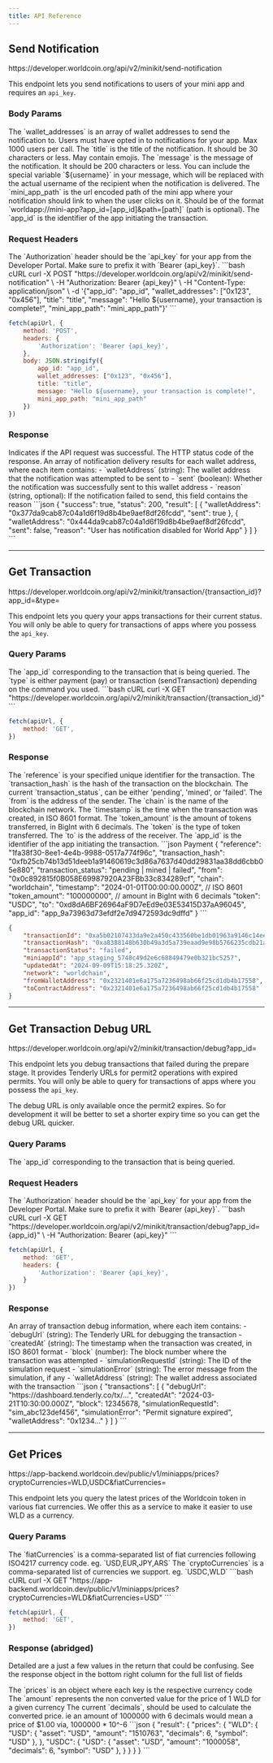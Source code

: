 ```yaml
---
title: API Reference
---
```


## Send Notification

<ParamField path="method" type="POST">
  https://developer.worldcoin.org/api/v2/minikit/send-notification
</ParamField>

This endpoint lets you send notifications to users of your mini app and requires an `api_key`.

### Body Params

<ParamField body="wallet_addresses" type="string[]" required>
  The `wallet_addresses` is an array of wallet addresses to send the notification to. Users must have opted in to notifications for your app. Max 1000 users per call.
</ParamField>

<ParamField body="title" type="string" required>
  The `title` is the title of the notification. It should be 30 characters or less. May contain emojis.
</ParamField>

<ParamField body="message" type="string" required>
  The `message` is the message of the notification. It should be 200 characters or less. You can include the special variable `${username}` in your message, which will be replaced with the actual username of the recipient when the notification is delivered.
</ParamField>

<ParamField body="mini_app_path" type="string" required>
  The `mini_app_path` is the url encoded path of the mini app where your notification should link to when the user clicks on it. Should be of the format `worldapp://mini-app?app_id=[app_id]&path=[path]` (path is optional).
</ParamField>

<ParamField body="app_id" type="string" required>
  The `app_id` is the identifier of the app initiating the transaction.
</ParamField>

### Request Headers

<ParamField header="Authorization" type="string" required>
  The `Authorization` header should be the `api_key` for your app from the Developer Portal. Make sure to prefix it with `Bearer {api_key}`.
</ParamField>

<CodeGroup title="Request">
```bash cURL
curl -X POST "https://developer.worldcoin.org/api/v2/minikit/send-notification" \
    -H "Authorization: Bearer {api_key}" \
    -H "Content-Type: application/json" \
    -d '{"app_id": "app_id", "wallet_addresses": ["0x123", "0x456"], "title": "title", "message": "Hello ${username}, your transaction is complete!", "mini_app_path": "mini_app_path"}'
```

```javascript
fetch(apiUrl, {
    method: 'POST',
    headers: {
        'Authorization': 'Bearer {api_key}',
    },
    body: JSON.stringify({
        app_id: "app_id",
        wallet_addresses: ["0x123", "0x456"],
        title: "title",
        message: "Hello ${username}, your transaction is complete!",
        mini_app_path: "mini_app_path"
    })
})
```
</CodeGroup>

### Response

<ResponseField name="success" type="boolean">
  Indicates if the API request was successful.
</ResponseField>

<ResponseField name="status" type="number">
  The HTTP status code of the response.
</ResponseField>

<ResponseField name="result" type="array">
  An array of notification delivery results for each wallet address, where each item contains:
  - `walletAddress` (string): The wallet address that the notification was attempted to be sent to
  - `sent` (boolean): Whether the notification was successfully sent to this wallet address
  - `reason` (string, optional): If the notification failed to send, this field contains the reason
</ResponseField>

<CodeGroup title="Response">
```json
{
    "success": true,
    "status": 200,
    "result": [
        {
            "walletAddress": "0x377da9cab87c04a1d6f19d8b4be9aef8df26fcdd",
            "sent": true
        },
        {
            "walletAddress": "0x444da9cab87c04a1d6f19d8b4be9aef8df26fcdd",
            "sent": false,
            "reason": "User has notification disabled for World App"
        }
    ]
}
```
</CodeGroup>

---

## Get Transaction

<ParamField path="method" type="GET">
  https://developer.worldcoin.org/api/v2/minikit/transaction/{transaction_id}?app_id=&type=
</ParamField>

This endpoint lets you query your apps transactions for their current status. You will only be able to query for transactions of apps where you possess the `api_key`.

### Query Params

<ParamField query="app_id" type="string" required>
  The `app_id` corresponding to the transaction that is being queried.
</ParamField>

<ParamField query="type" type="string" required>
  The `type` is either payment (pay) or transaction (sendTransaction) depending on the command you used.
</ParamField>

<CodeGroup title="Request">
```bash cURL
curl -X GET "https://developer.worldcoin.org/api/v2/minikit/transaction/{transaction_id}"
```

```javascript
fetch(apiUrl, {
    method: 'GET',
})
```
</CodeGroup>

### Response

<ResponseField name="reference" type="string">
  The `reference` is your specified unique identifier for the transaction.
</ResponseField>

<ResponseField name="transaction_hash" type="string">
  The `transaction_hash` is the hash of the transaction on the blockchain.
</ResponseField>

<ResponseField name="transaction_status" type="string">
  The current `transaction_status`, can be either 'pending', 'mined', or 'failed'.
</ResponseField>

<ResponseField name="from" type="string">
  The `from` is the address of the sender.
</ResponseField>

<ResponseField name="chain" type="string">
  The `chain` is the name of the blockchain network.
</ResponseField>

<ResponseField name="timestamp" type="string">
  The `timestamp` is the time when the transaction was created, in ISO 8601 format.
</ResponseField>

<ResponseField name="token_amount" type="string">
  The `token_amount` is the amount of tokens transferred, in BigInt with 6 decimals.
</ResponseField>

<ResponseField name="token" type="string">
  The `token` is the type of token transferred.
</ResponseField>

<ResponseField name="to" type="string">
  The `to` is the address of the receiver.
</ResponseField>

<ResponseField name="app_id" type="string">
  The `app_id` is the identifier of the app initiating the transaction.
</ResponseField>

<CodeGroup title="Response">
```json Payment
{
    "reference": "1fa38f30-8ee1-4e4b-9988-0517a774f96c",
    "transaction_hash": "0xfb25cb74b13d51deeb1a91460619c3d86a7637d40dd29831aa38dd6cbb05e880",
    "transaction_status": "pending | mined | failed",
    "from": "0x0c892815f0B058E69987920A23FBb33c834289cf",
    "chain": "worldchain",
    "timestamp": "2024-01-01T00:00:00.000Z", // ISO 8601
    "token_amount": "100000000", // amount in BigInt with 6 decimals
    "token": "USDC",
    "to": "0xd8dA6BF26964aF9D7eEd9e03E53415D37aA96045",
    "app_id": "app_9a73963d73efdf2e7d9472593dc9dffd"
}
```

```json Transaction
{
    "transactionId": "0xa5b02107433da9e2a450c433560be1db01963a9146c14eed076cbf2c61837d60",
    "transactionHash": "0xa8388148b630b49a3d5a739eaad9e98b5766235cdb21a5ec8d3f89053d982a71",
    "transactionStatus": "failed",
    "miniappId": "app_staging_5748c49d2e6c68849479e0b321bc5257",
    "updatedAt": "2024-09-09T15:18:25.320Z",
    "network": "worldchain",
    "fromWalletAddress": "0x2321401e6a175a7236498ab66f25cd1db4b17558",
    "toContractAddress": "0x2321401e6a175a7236498ab66f25cd1db4b17558"
}
```
</CodeGroup>

---

## Get Transaction Debug URL

<ParamField path="method" type="GET">
  https://developer.worldcoin.org/api/v2/minikit/transaction/debug?app_id=
</ParamField>

This endpoint lets you debug transactions that failed during the prepare stage. It provides Tenderly URLs for permit2 operations with expired permits. You will only be able to query for transactions of apps where you possess the `api_key`.

The debug URL is only available once the permit2 expires. So for development it will be better to set a shorter expiry time so you can get the debug URL quicker.

### Query Params

<ParamField query="app_id" type="string" required>
  The `app_id` corresponding to the transaction that is being queried.
</ParamField>

### Request Headers

<ParamField header="Authorization" type="string" required>
  The `Authorization` header should be the `api_key` for your app from the Developer Portal. Make sure to prefix it with `Bearer {api_key}`.
</ParamField>

<CodeGroup title="Request">
```bash cURL
curl -X GET "https://developer.worldcoin.org/api/v2/minikit/transaction/debug?app_id={app_id}" \
    -H "Authorization: Bearer {api_key}"
```

```javascript
fetch(apiUrl, {
    method: 'GET',
    headers: {
        'Authorization': 'Bearer {api_key}',
    }
})
```
</CodeGroup>

### Response

<ResponseField name="transactions" type="array">
  An array of transaction debug information, where each item contains:
  - `debugUrl` (string): The Tenderly URL for debugging the transaction
  - `createdAt` (string): The timestamp when the transaction was created, in ISO 8601 format
  - `block` (number): The block number where the transaction was attempted
  - `simulationRequestId` (string): The ID of the simulation request
  - `simulationError` (string): The error message from the simulation, if any
  - `walletAddress` (string): The wallet address associated with the transaction
</ResponseField>

<CodeGroup title="Response">
```json
{
    "transactions": [
        {
            "debugUrl": "https://dashboard.tenderly.co/tx/...",
            "createdAt": "2024-03-21T10:30:00.000Z",
            "block": 12345678,
            "simulationRequestId": "sim_abc123def456",
            "simulationError": "Permit signature expired",
            "walletAddress": "0x1234..."
        }
    ]
}
```
</CodeGroup>

---

## Get Prices

<ParamField path="method" type="GET">
  https://app-backend.worldcoin.dev/public/v1/miniapps/prices?cryptoCurrencies=WLD,USDC&fiatCurrencies=
</ParamField>

This endpoint lets you query the latest prices of the Worldcoin token in various fiat currencies. We offer this as a service to make it easier to use WLD as a currency.

### Query Params

<ParamField query="fiatCurrencies" type="string" required>
  The `fiatCurrencies` is a comma-separated list of fiat currencies following ISO4217 currency code. eg. `USD,EUR,JPY,ARS`
</ParamField>

<ParamField query="cryptoCurrencies" type="string" required>
  The `cryptoCurrencies` is a comma-separated list of currencies we support. eg. `USDC,WLD`
</ParamField>

<CodeGroup title="Request">
```bash cURL
curl -X GET "https://app-backend.worldcoin.dev/public/v1/miniapps/prices?cryptoCurrencies=WLD&fiatCurrencies=USD"
```

```javascript
fetch(apiUrl, {
    method: 'GET',
})
```
</CodeGroup>

### Response (abridged)

Detailed are a just a few values in the return that could be confusing. See the response object in the bottom right column for the full list of fields

<ResponseField name="prices" type="string">
  The `prices` is an object where each key is the respective currency code
</ResponseField>

<ResponseField name="amount" type="string">
  The `amount` represents the non converted value for the price of 1 WLD for a given currency
</ResponseField>

<ResponseField name="decimals" type="string">
  The current `decimals`, should be used to calculate the converted price. ie an amount of 1000000 with 6 decimals would mean a price of $1.00 via, 1000000 * 10^-6
</ResponseField>

<CodeGroup title="Response">
```json
{
    "result": {
        "prices": {
            "WLD": {
                "USD": {
                    "asset": "USD",
                    "amount": "1510763",
                    "decimals": 6,
                    "symbol": "USD"
                },
            },
            "USDC": {
                "USD": {
                    "asset": "USD",
                    "amount": "1000058",
                    "decimals": 6,
                    "symbol": "USD"
                },
            }
        }
    }
}
```
</CodeGroup>